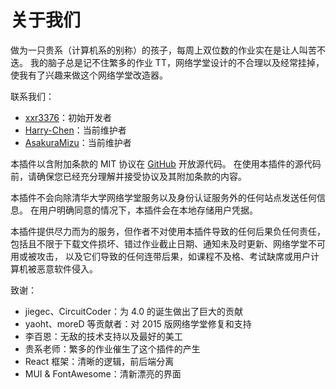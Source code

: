 # 关于我们

做为一只贵系（计算机系的别称）的孩子，每周上双位数的作业实在是让人叫苦不迭。
我的脑子总是记不住繁多的作业 TT，网络学堂设计的不合理以及经常挂掉，使我有了兴趣来做这个网络学堂改造器。

联系我们：

- [xxr3376](mailto:xxr3376@gmail.com)：初始开发者
- [Harry-Chen](mailto:harry-chen@outlook.com)：当前维护者
- [AsakuraMizu](mailto:asakuramizu111@gmail.com)：当前维护者

本插件以含附加条款的 MIT 协议在 [GitHub](https://github.com/Harry-Chen/Learn-Helper) 开放源代码。
在使用本插件的源代码前，请确保您已经充分理解并接受协议及其附加条款的内容。

本插件不会向除清华大学网络学堂服务以及身份认证服务外的任何站点发送任何信息。
在用户明确同意的情况下，本插件会在本地存储用户凭据。

本插件提供尽力而为的服务，但作者不对使用本插件导致的任何后果负任何责任，
包括且不限于下载文件损坏、错过作业截止日期、通知未及时更新、网络学堂不可用或被攻击，
以及它们导致的任何连带后果，如课程不及格、考试缺席或用户计算机被恶意软件侵入。

致谢：

- jiegec、CircuitCoder：为 4.0 的诞生做出了巨大的贡献
- yaoht、moreD 等贡献者：对 2015 版网络学堂修复和支持
- 李百恩：无敌的技术支持以及最好的美工
- 贵系老师：繁多的作业催生了这个插件的产生
- React 框架：清晰的逻辑，前后端分离
- MUI & FontAwesome：清新漂亮的界面
